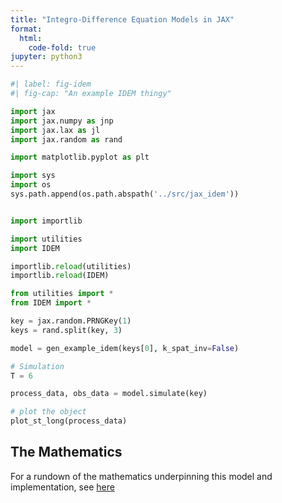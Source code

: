 ```yaml
---
title: "Integro-Difference Equation Models in JAX"
format:
  html:
    code-fold: true
jupyter: python3
---
```


```python
#| label: fig-idem
#| fig-cap: "An example IDEM thingy"

import jax
import jax.numpy as jnp
import jax.lax as jl
import jax.random as rand

import matplotlib.pyplot as plt

import sys
import os
sys.path.append(os.path.abspath('../src/jax_idem'))


import importlib

import utilities
import IDEM

importlib.reload(utilities)
importlib.reload(IDEM)

from utilities import *
from IDEM import *

key = jax.random.PRNGKey(1)
keys = rand.split(key, 3)

model = gen_example_idem(keys[0], k_spat_inv=False)

# Simulation
T = 6

process_data, obs_data = model.simulate(key)

# plot the object
plot_st_long(process_data)
```

## The Mathematics

For a rundown of the mathematics underpinning this model and implementation, see [here](mathematics.html)
